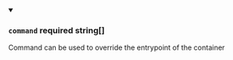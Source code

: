 
<details className="config-field" data-expandable="false" open>
<summary>

### `command` <span class="config-field-required" data-required="false">required</span> <span class="config-field-type">string[]</span> <span class="config-field-default"></span>

Command can be used to override the entrypoint of the container

</summary>



</details>
